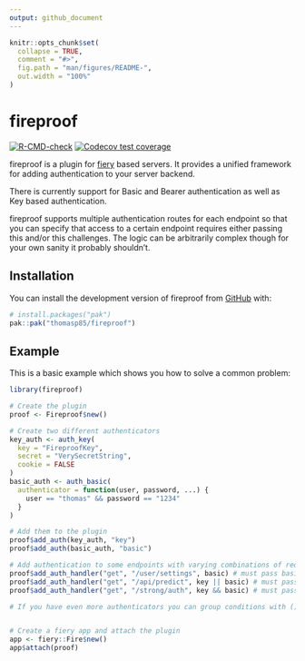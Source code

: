 ```yaml
---
output: github_document
---
```


<!-- README.md is generated from README.Rmd. Please edit that file -->

```r
knitr::opts_chunk$set(
  collapse = TRUE,
  comment = "#>",
  fig.path = "man/figures/README-",
  out.width = "100%"
)
```

# fireproof

<!-- badges: start -->
[![R-CMD-check](https://github.com/thomasp85/fireproof/actions/workflows/R-CMD-check.yaml/badge.svg)](https://github.com/thomasp85/fireproof/actions/workflows/R-CMD-check.yaml)
[![Codecov test coverage](https://codecov.io/gh/thomasp85/fireproof/graph/badge.svg)](https://app.codecov.io/gh/thomasp85/fireproof)
<!-- badges: end -->

fireproof is a plugin for [fiery](https://fiery.data-imaginist.com/) based servers. It provides a unified framework for adding authentication to your server backend. 

There is currently support for Basic and Bearer authentication as well as Key based authentication.

fireproof supports multiple authentication routes for each endpoint so that you can specify that access to a certain endpoint requires either passing this and/or this challenges. The logic can be arbitrarily complex though for your own sanity it probably shouldn't.

## Installation

You can install the development version of fireproof from [GitHub](https://github.com/) with:

``` r
# install.packages("pak")
pak::pak("thomasp85/fireproof")
```

## Example

This is a basic example which shows you how to solve a common problem:

```r
library(fireproof)

# Create the plugin
proof <- Fireproof$new()

# Create two different authenticators
key_auth <- auth_key(
  key = "FireproofKey",
  secret = "VerySecretString",
  cookie = FALSE
)
basic_auth <- auth_basic(
  authenticator = function(user, password, ...) {
    user == "thomas" && password == "1234"
  }
)

# Add them to the plugin
proof$add_auth(key_auth, "key")
proof$add_auth(basic_auth, "basic")

# Add authentication to some endpoints with varying combinations of requirements
proof$add_auth_handler("get", "/user/settings", basic) # must pass basic auth
proof$add_auth_handler("get", "/api/predict", key || basic) # must pass either
proof$add_auth_handler("get", "/strong/auth", key && basic) # must pass both

# If you have even more authenticators you can group conditions with () as well


# Create a fiery app and attach the plugin
app <- fiery::Fire$new()
app$attach(proof)
```
